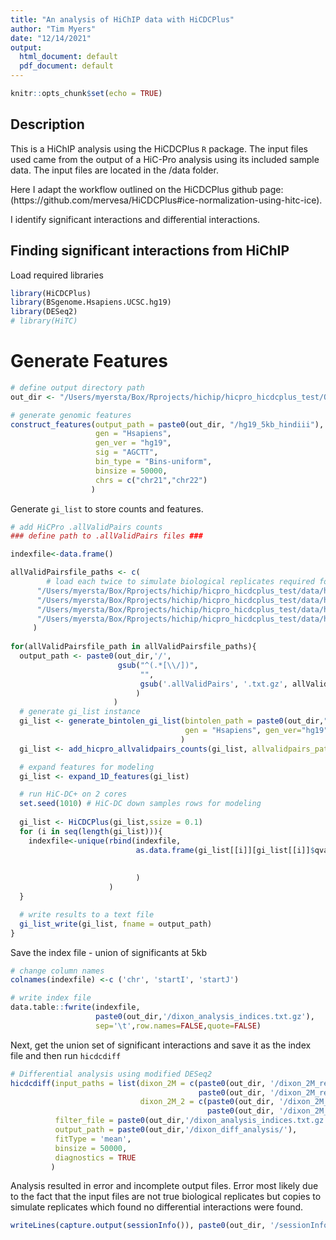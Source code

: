 ```yaml
---
title: "An analysis of HiChIP data with HiCDCPlus"
author: "Tim Myers"
date: "12/14/2021"
output: 
  html_document: default
  pdf_document: default
---
```


```r
knitr::opts_chunk$set(echo = TRUE)
```

## Description

This is a HiChIP analysis using the HiCDCPlus `R` package.  The input files used came from the output of a HiC-Pro analysis using its included sample data.  The input files are located in the /data folder.

Here I adapt the workflow outlined on the HiCDCPlus github page:
(https://github.com/mervesa/HiCDCPlus#ice-normalization-using-hitc-ice).

I identify significant interactions and differential interactions.

## Finding significant interactions from HiChIP

Load required libraries
```r
library(HiCDCPlus)
library(BSgenome.Hsapiens.UCSC.hg19)
library(DESeq2)
# library(HiTC)
```

# Generate Features
```r
# define output directory path
out_dir <- "/Users/myersta/Box/Rprojects/hichip/hicpro_hicdcplus_test/Output"

# generate genomic features
construct_features(output_path = paste0(out_dir, "/hg19_5kb_hindiii"),
                   gen = "Hsapiens",
                   gen_ver = "hg19",
                   sig = "AGCTT",
                   bin_type = "Bins-uniform",
                   binsize = 50000,
                   chrs = c("chr21","chr22")
                  )
```

Generate `gi_list` to store counts and features.
```r

# add HiCPro .allValidPairs counts
### define path to .allValidPairs files ###

indexfile<-data.frame()

allValidPairsfile_paths <- c(
        # load each twice to simulate biological replicates required for differential interaction analysis
      "/Users/myersta/Box/Rprojects/hichip/hicpro_hicdcplus_test/data/hicpro_output/hic_results/data/dixon_2M/dixon_2M_rep1.allValidPairs",
      "/Users/myersta/Box/Rprojects/hichip/hicpro_hicdcplus_test/data/hicpro_output/hic_results/data/dixon_2M/dixon_2M_rep2.allValidPairs",
      "/Users/myersta/Box/Rprojects/hichip/hicpro_hicdcplus_test/data/hicpro_output/hic_results/data/dixon_2M_2/dixon_2M_2_rep1.allValidPairs",
      "/Users/myersta/Box/Rprojects/hichip/hicpro_hicdcplus_test/data/hicpro_output/hic_results/data/dixon_2M_2/dixon_2M_2_rep2.allValidPairs"
     )
      
for(allValidPairsfile_path in allValidPairsfile_paths){
  output_path <- paste0(out_dir,'/',
                        gsub("^(.*[\\/])", 
                             "",
                             gsub('.allValidPairs', '.txt.gz', allValidPairsfile_path)
                            )
                       )
  # generate gi_list instance
  gi_list <- generate_bintolen_gi_list(bintolen_path = paste0(out_dir,"/hg19_5kb_hindiii_bintolen.txt.gz"),
                                       gen = "Hsapiens", gen_ver="hg19"
                                      )
  gi_list <- add_hicpro_allvalidpairs_counts(gi_list, allvalidpairs_path = allValidPairsfile_path)

  # expand features for modeling
  gi_list <- expand_1D_features(gi_list)

  # run HiC-DC+ on 2 cores
  set.seed(1010) # HiC-DC down samples rows for modeling
  
  gi_list <- HiCDCPlus(gi_list,ssize = 0.1)
  for (i in seq(length(gi_list))){
    indexfile<-unique(rbind(indexfile,
                            as.data.frame(gi_list[[i]][gi_list[[i]]$qvalue<=0.05])[c('seqnames1',
                                                                                     'start1',
                                                                                     'start2')]
                            )
                      )
  }

  # write results to a text file
  gi_list_write(gi_list, fname = output_path)
}

```

Save the index file - union of significants at 5kb
``` r

# change column names
colnames(indexfile) <-c ('chr', 'startI', 'startJ')

# write index file
data.table::fwrite(indexfile,
                   paste0(out_dir,'/dixon_analysis_indices.txt.gz'),
                   sep='\t',row.names=FALSE,quote=FALSE)


```

Next, get the union set of significant interactions and save it as the index file and then run `hicdcdiff`
```r

# Differential analysis using modified DESeq2
hicdcdiff(input_paths = list(dixon_2M = c(paste0(out_dir, '/dixon_2M_rep1.txt.gz'),
                                          paste0(out_dir, '/dixon_2M_rep1.txt.gz')),
                             dixon_2M_2 = c(paste0(out_dir, '/dixon_2M_2_rep1.txt.gz'),
                                            paste0(out_dir, '/dixon_2M_2_rep2.txt.gz'))),
          filter_file = paste0(out_dir,'/dixon_analysis_indices.txt.gz'),
          output_path = paste0(out_dir,'/dixon_diff_analysis/'),
          fitType = 'mean',
          binsize = 50000,
          diagnostics = TRUE
         )
```

Analysis resulted in error and incomplete output files.  Error most likely due to the fact that the input files are not true biological replicates but copies to simulate replicates which found no differential interactions were found.

```r
writeLines(capture.output(sessionInfo()), paste0(out_dir, '/sessionInfo.txt'))
```

